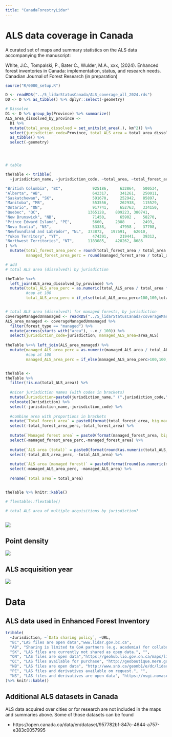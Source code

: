```yaml
---
title: "CanadaForestryLidar"
---
```



# ALS data coverage in Canada

A curated set of maps and summary statistics on the ALS data accompanying the manuscript:

White, J.C., Tompalski, P., Bater C., Wulder, M.A., xxx, (2024). Enhanced forest inventories in Canada: implementation, status, and research needs. Canadian Journal of Forest Research (in preparation)


```r
source("R/0000_setup.R")

D <- readRDS("../5_lidarStatusCanada/ALS_coverage_all_2024.rds")
DD <- D %>% as_tibble() %>% dplyr::select(-geometry)

# Dissolve
D1 <- D %>% group_by(Province) %>% summarize()
ALS_area_dissolved_by_province <- 
  D1 %>% 
  mutate(total_area_dissolved = set_units(st_area(.), km^2)) %>% 
  select(jurisdiction_code=Province, total_ALS_area = total_area_dissolved) %>% 
  as_tibble() %>% 
  select(-geometry)




# table 

theTable <- tribble(
  ~jurisdiction_name, ~jurisdiction_code, ~total_area, ~total_forest_area, ~managed_forest_area,

"British Columbia", "BC",	          925186,	  632864,	500534,
"Alberta", "AB",	                  642317,	  341261,	250011,
"Saskatchewan", "SK",	              591670,	  252942,	85897,
"Manitoba", "MB",	                  553556,	  262938,	115529,
"Ontario", "ON",	                  917741,	  652763,	334150,
"Quebec", "QC",	                    1365128,	809223,	380741,
"New Brunswick", "NB",           	  71450,	  65902 ,	58270,
"Prince Edward Island", "PE",	      5660,	    2888	,	2493,
"Nova Scotia", "NS",	              53338,	  47958	,	37708,
"Newfoundland and Labrador", "NL",	373872,	  197691,	62010,
"Yukon Territory", "YT",	          474391,	  219441,	39312,
"Northwest Territories", "NT",	    1183085,	428262,	8686
) %>%
  mutate(total_forest_area_perc = round(total_forest_area / total_area * 100,1),
         managed_forest_area_perc = round(managed_forest_area / total_area * 100,1))

# add
# total ALS area (dissolved!) by jurisdiction

theTable %<>% 
  left_join(ALS_area_dissolved_by_province) %>%
  mutate(total_ALS_area_perc = as.numeric(total_ALS_area / total_area * 100),
         #cap at 100
         total_ALS_area_perc = if_else(total_ALS_area_perc>100,100,total_ALS_area_perc))


# total ALS area (dissolved!) for managed forests, by jurisdiction
coverageManagedUnmanaged <- readRDS("../5_lidarStatusCanada/coverageManagedUnmanaged.rds")
ALS_area_managed <- coverageManagedUnmanaged %>% 
  filter(forest_type == "managed") %>%
  mutate(across(starts_with("area"), ~.x / 100)) %>%
  select(jurisdiction_code=jurisdiction, managed_ALS_area=area_ALS) 
  
theTable %<>% left_join(ALS_area_managed) %>%
  mutate(managed_ALS_area_perc = as.numeric(managed_ALS_area / total_ALS_area * 100),
         #cap at 100
         managed_ALS_area_perc = if_else(managed_ALS_area_perc>100,100,managed_ALS_area_perc))


theTable <-
theTable %>% 
  filter(!is.na(total_ALS_area)) %>%
  
  #nicer jurisdiction names (with codes in brackets)
  mutate(Jurisdiction=paste0(jurisdiction_name," (",jurisdiction_code,")")) %>%
  relocate(Jurisdiction) %>%
  select(-jurisdiction_name,-jurisdiction_code) %>%
  
  #combine area with proportions in brackets
  mutate(`Total forest area` = paste0(format(total_forest_area, big.mark=",",scientific=FALSE), " (",total_forest_area_perc,"%)")) %>%
  select(-total_forest_area_perc,-total_forest_area) %>%
  
  mutate(`Managed forest area` = paste0(format(managed_forest_area, big.mark=",",scientific=FALSE), " (",managed_forest_area_perc,"%)")) %>%
  select(-managed_forest_area_perc,-managed_forest_area) %>%
  
  mutate(`ALS area (total)` = paste0(format(round(as.numeric(total_ALS_area)), big.mark=",",scientific=FALSE), " (",round(total_ALS_area_perc,1),"%)")) %>%
  select(-total_ALS_area_perc, -total_ALS_area) %>%
  
  mutate(`ALS area (managed forest)` = paste0(format(round(as.numeric(managed_ALS_area)), big.mark=",",scientific=FALSE), " (",round(managed_ALS_area_perc,1),"%)")) %>%
  select(-managed_ALS_area_perc, -managed_ALS_area) %>%
  
  rename(`Total area`= total_area) 


theTable %>% knitr::kable()  

# flextable::flextable()

# total ALS area of multiple acquisitions by jurisdiction?



```


![](img/map1_ALS_coverage_v2.png)


## Point density

![](img/map2_ALS_density_v2.png)

## ALS acquisition year

![](img/map3_ALS_AcquisitionYear_v2.png)


# Data

## ALS data used in Enhanced Forest Inventory 

```r
tribble(
  ~Jurisdiction, ~`Data sharing policy`, ~URL,
  "BC","LAS files are open data","www.lidar.gov.bc.ca",
  "AB", "Sharing is limited to GoA partners (e.g. academia) for collaborative projects and forest industry.","",
  "SK", "LAS files are currently not shared as open data.", "",
  "ON", "LAS files are open data","https://geohub.lio.gov.on.ca/maps/lio::forest-resources-inventory-leaf-on-lidar/about ",
  "QC", "LAS files available for purchase", "http://geoboutique.mern.gouv.qc.ca/ ",
  "NB", "LAS files are open data", "http://www.snb.ca/geonb1/e/dc/lidar.asp",
  "PE", "LAS files and derivatives available on request.", "",
  "NS", "LAS files and derivatives are open data", "https://nsgi.novascotia.ca/datalocator/elevation/ ",
)%>% knitr::kable()  
```

## Additional ALS datasets in Canada

ALS data acquired over cities or for research are not included in the maps and summaries above. Some of those datasets can be found 

- https://open.canada.ca/data/en/dataset/957782bf-847c-4644-a757-e383c0057995